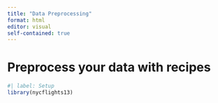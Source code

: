 ```yaml
---
title: "Data Preprocessing"
format: html
editor: visual
self-contained: true
---
```


## 

# Preprocess your data with recipes

```r
#| label: Setup
library(nycflights13)
```

